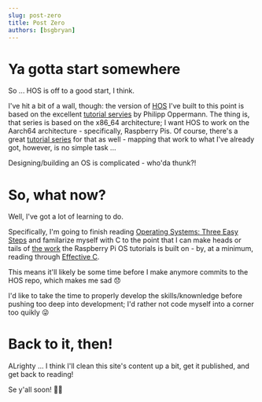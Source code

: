 ```yaml
---
slug: post-zero
title: Post Zero
authors: [bsgbryan]
---
```


# Ya gotta start somewhere

So ... HOS is off to a good start, I think.

I've hit a bit of a wall, though: the version of [HOS](https://github.com/bsgbryan/hos) I've built to this point is based on the excellent [tutorial servies](https://os.phil-opp.com) by Philipp Oppermann. The thing is, that series is based on the x86_64 architecture; I want HOS to work on the Aarch64 architecture - specifically, Raspberry Pis. Of course, there's a great [tutorial series](https://github.com/rust-embedded/rust-raspberrypi-OS-tutorials/blob/master/20_timer_callbacks/kernel_symbols/src/main.rs) for that as well - mapping that work to what I've already got, however, is no simple task ...

Designing/building an OS is complicated - who'da thunk?!

# So, what now?

Well, I've got a lot of learning to do.

Specifically, I'm going to finish reading [Operating Systems: Three Easy Steps](https://ostep.org) and familarize myself with C to the point that I can make heads or tails of [the work](https://github.com/bztsrc/raspi3-tutorial) the Raspberry Pi OS tutorials is built on - by, at a minimum, reading through [Effective C](https://nostarch.com/Effective_C).

This means it'll likely be some time before I make anymore commits to the HOS repo, which makes me sad 😞

I'd like to take the time to properly develop the skills/knownledge before pushing too deep into development; I'd rather not code myself into a corner too quikly 😜

# Back to it, then!

ALrighty ... I think I'll clean this site's content up a bit, get it published, and get back to reading!

Se y'all soon! 🤘🏻